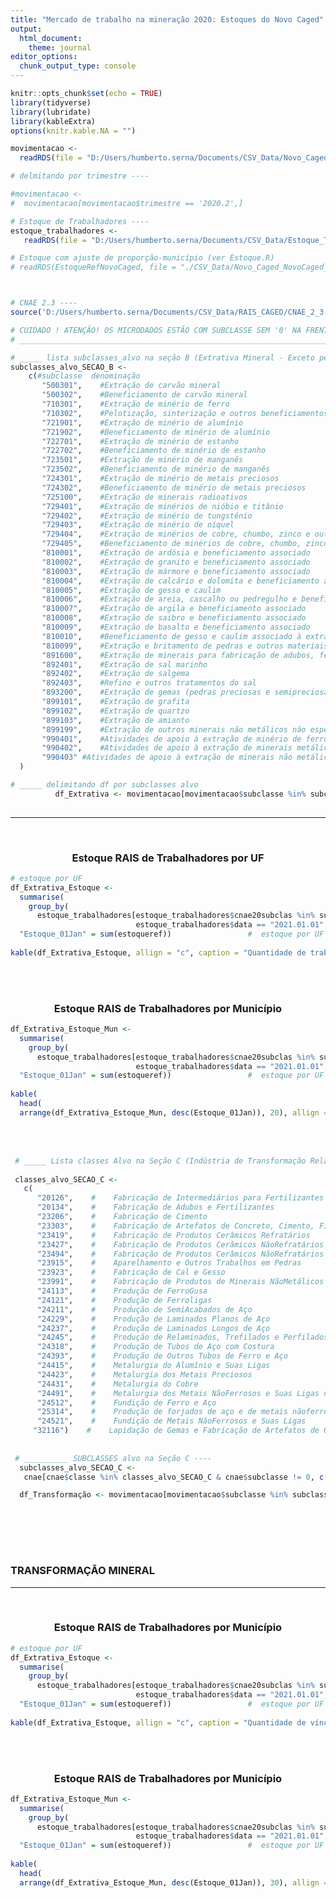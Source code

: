 ---
title: "Mercado de trabalho na mineração 2020: Estoques do Novo Caged"
output: 
  html_document: 
    theme: journal
editor_options: 
  chunk_output_type: console
---

```{r setup, include=FALSE}
knitr::opts_chunk$set(echo = TRUE)
library(tidyverse)
library(lubridate)
library(kableExtra)
options(knitr.kable.NA = "")
```

```{r carregamento, include=FALSE}

movimentacao <- 
  readRDS(file = "D:/Users/humberto.serna/Documents/CSV_Data/Novo_Caged_microdados_2021_movimentacao_secoes_CNAE23_B_C.RDATA")

# delmitando por trimestre ----

#movimentacao <- 
#  movimentacao[movimentacao$trimestre == '2020.2',]

# Estoque de Trabalhadores ----
estoque_trabalhadores <- 
   readRDS(file = "D:/Users/humberto.serna/Documents/CSV_Data/Estoque_Trabalhadores_NovoCaged_Completo.RDATA")

# Estoque com ajuste de proporção-município (ver Estoque.R)
# readRDS(EstoqueRefNovoCaged, file = "./CSV_Data/Novo_Caged_NovoCaged_2020_2021_secoes_CNAE23_B_C_Municipio_Ajustado.RDATA")



# CNAE 2.3 ----
source('D:/Users/humberto.serna/Documents/CSV_Data/RAIS_CAGED/CNAE_2_3.R')

# CUIDADO ! ATENÇÃO! OS MICRODADOS ESTÃO COM SUBCLASSE SEM '0' NA FRENTE. HÁ SUBCLASSES COM 7 E OUTRAS COM 6 DÍGITOS....
# ______________________________________________________________________________________________----
```

```{r EXTRATIVA MINERAL: subclasses alvo, include=FALSE}

# _____ lista subclasses_alvo na seção B (Extrativa Mineral - Exceto petróleo & Gás) ----
subclasses_alvo_SECAO_B <-                    
    c(#subclasse  denominação
       "500301",	#Extração de carvão mineral
       "500302",	#Beneficiamento de carvão mineral
       "710301",	#Extração de minério de ferro
       "710302",	#Pelotização, sinterização e outros beneficiamentos de minério de ferro
       "721901",	#Extração de minério de alumínio
       "721902",	#Beneficiamento de minério de alumínio
       "722701",	#Extração de minério de estanho
       "722702",	#Beneficiamento de minério de estanho
       "723501",	#Extração de minério de manganês
       "723502",	#Beneficiamento de minério de manganês
       "724301",	#Extração de minério de metais preciosos
       "724302",	#Beneficiamento de minério de metais preciosos
       "725100",	#Extração de minerais radioativos
       "729401",	#Extração de minérios de nióbio e titânio
       "729402",	#Extração de minério de tungstênio
       "729403",	#Extração de minério de níquel
       "729404",	#Extração de minérios de cobre, chumbo, zinco e outros minerais metálicos não ferrosos não especificados anteriormente
       "729405",	#Beneficiamento de minérios de cobre, chumbo, zinco e outros minerais metálicos não ferrosos não especificados anteriormente
       "810001",	#Extração de ardósia e beneficiamento associado
       "810002",	#Extração de granito e beneficiamento associado
       "810003",	#Extração de mármore e beneficiamento associado
       "810004",	#Extração de calcário e dolomita e beneficiamento associado
       "810005",	#Extração de gesso e caulim
       "810006",	#Extração de areia, cascalho ou pedregulho e beneficiamento associado
       "810007",	#Extração de argila e beneficiamento associado
       "810008",	#Extração de saibro e beneficiamento associado
       "810009",	#Extração de basalto e beneficiamento associado
       "810010",	#Beneficiamento de gesso e caulim associado à extração
       "810099",	#Extração e britamento de pedras e outros materiais para construção e beneficiamento associado
       "891600",	#Extração de minerais para fabricação de adubos, fertilizantes e outros produtos químicos
       "892401",	#Extração de sal marinho
       "892402",	#Extração de salgema
       "892403",	#Refino e outros tratamentos do sal
       "893200",	#Extração de gemas (pedras preciosas e semipreciosas)
       "899101",	#Extração de grafita
       "899102",	#Extração de quartzo
       "899103",	#Extração de amianto
       "899199",	#Extração de outros minerais não metálicos não especificados anteriormente
       "990401",	#Atividades de apoio à extração de minério de ferro
       "990402",	#Atividades de apoio à extração de minerais metálicos não ferrosos
       "990403"	#Atividades de apoio à extração de minerais não metálicos
  )

# _____ delimitando df por subclasses alvo
          df_Extrativa <- movimentacao[movimentacao$subclasse %in% subclasses_alvo_SECAO_B, ]
    
```

***

<br>
<div style="text-align:center">

### Estoque RAIS de Trabalhadores por UF

</div>

```{r Extrativa_Variacao_Estoque_UF, echo=FALSE, message=FALSE}

# estoque por UF 
df_Extrativa_Estoque <- 
  summarise(
    group_by(
      estoque_trabalhadores[estoque_trabalhadores$cnae20subclas %in% subclasses_alvo_SECAO_B & 
                            estoque_trabalhadores$data == "2021.01.01",], UF_sigla),
  "Estoque_01Jan" = sum(estoqueref))                 #  estoque por UF em 1/jul/2020
  
kable(df_Extrativa_Estoque, allign = "c", caption = "Quantidade de trabalhadores por UF") %>% kable_styling(bootstrap_options = "striped", full_width = FALSE)

```

<br><br>



<div style="text-align:center">

### Estoque RAIS de Trabalhadores por Município

</div>

```{r Extrativa_Variacao_Estoque_Mun, echo=FALSE, message=FALSE}

df_Extrativa_Estoque_Mun <- 
  summarise(
    group_by(
      estoque_trabalhadores[estoque_trabalhadores$cnae20subclas %in% subclasses_alvo_SECAO_B & 
                            estoque_trabalhadores$data == "2021.01.01",], Município),
  "Estoque_01Jan" = sum(estoqueref))                 #  estoque por UF em 1/jul/2020
  
kable(
  head(
  arrange(df_Extrativa_Estoque_Mun, desc(Estoque_01Jan)), 20), allign = "c", caption = "Vínculos trabalhistas na Extrativa Mineral por Município") %>% kable_styling(bootstrap_options = "striped", full_width = FALSE)

```

<br><br>


```{r INDÚSTRIA DE TRANSFORMAÇÃO (MINERAL): subclasses alvo, include=FALSE}

 # _____ Lista classes Alvo na Seção C (Indústria de Transformação Relacionada não associada/consecutiva à mineração) ----
 
 classes_alvo_SECAO_C <- 
   c(
      "20126",	  #    Fabricação de Intermediários para Fertilizantes 
      "20134",    #    Fabricação de Adubos e Fertilizantes 
      "23206",    #    Fabricação de Cimento 
      "23303",    #    Fabricação de Artefatos de Concreto, Cimento, Fibrocimento, Gesso e Materiais Semelhantes 
      "23419",    #    Fabricação de Produtos Cerâmicos Refratários 
      "23427",    #    Fabricação de Produtos Cerâmicos NãoRefratários para Uso Estrutural na Construção 
      "23494",    #    Fabricação de Produtos Cerâmicos NãoRefratários não Especificados Anteriormente 
      "23915",    #    Aparelhamento e Outros Trabalhos em Pedras 
      "23923",    #    Fabricação de Cal e Gesso 
      "23991",    #    Fabricação de Produtos de Minerais NãoMetálicos não Especificados Anteriormente 
      "24113",    #    Produção de FerroGusa 
      "24121",    #    Produção de Ferroligas 
      "24211",    #    Produção de SemiAcabados de Aço 
      "24229",    #    Produção de Laminados Planos de Aço 
      "24237",    #    Produção de Laminados Longos de Aço 
      "24245",    #    Produção de Relaminados, Trefilados e Perfilados de Aço 
      "24318",    #    Produção de Tubos de Aço com Costura 
      "24393",    #    Produção de Outros Tubos de Ferro e Aço 
      "24415",    #    Metalurgia do Alumínio e Suas Ligas 
      "24423",    #    Metalurgia dos Metais Preciosos 
      "24431",    #    Metalurgia do Cobre 
      "24491",    #    Metalurgia dos Metais NãoFerrosos e Suas Ligas não Especificados Anteriormente 
      "24512",    #    Fundição de Ferro e Aço 
      "25314",    #    Produção de forjados de aço e de metais nãoferrosos e suas ligas 
      "24521",    #    Fundição de Metais NãoFerrosos e Suas Ligas 
     "32116")    #    Lapidação de Gemas e Fabricação de Artefatos de Ourivesaria e Joalheria 
 
 
 # __________ SUBCLASSES alvo na Seção C ----
  subclasses_alvo_SECAO_C <- 
   cnae[cnae$classe %in% classes_alvo_SECAO_C & cnae$subclasse != 0, c("subclasse")]

  df_Transformação <- movimentacao[movimentacao$subclasse %in% subclasses_alvo_SECAO_C, ]
  
```

<br><br><br>

### TRANSFORMAÇÃO MINERAL 

***

<br>
<div style="text-align:center">

### Estoque RAIS de Trabalhadores por Município

</div>

```{r Transformação_Variacao_Estoque_UF, echo=FALSE, message=FALSE}

# estoque por UF 
df_Extrativa_Estoque <- 
  summarise(
    group_by(
      estoque_trabalhadores[estoque_trabalhadores$cnae20subclas %in% subclasses_alvo_SECAO_C & 
                            estoque_trabalhadores$data == "2021.01.01",], UF_sigla),
  "Estoque_01Jan" = sum(estoqueref))                 #  estoque por UF em 1/jul/2020
  
kable(df_Extrativa_Estoque, allign = "c", caption = "Quantidade de vínculos trabalhistas na Transformação Mineral por UF") %>% kable_styling(bootstrap_options = "striped", full_width = FALSE)

```

<br><br>



<div style="text-align:center">

### Estoque RAIS de Trabalhadores por Município

</div>

```{r Transformação_Variacao_Estoque_Mun, echo=FALSE, message=FALSE}

df_Extrativa_Estoque_Mun <- 
  summarise(
    group_by(
      estoque_trabalhadores[estoque_trabalhadores$cnae20subclas %in% subclasses_alvo_SECAO_C & 
                            estoque_trabalhadores$data == "2021.01.01",], Município),
  "Estoque_01Jan" = sum(estoqueref))                 #  estoque por UF em 1/jul/2020
  
kable(
  head(
  arrange(df_Extrativa_Estoque_Mun, desc(Estoque_01Jan)), 30), allign = "c", caption = "Quantidade vínculos trabalhistas na Transformação Mineral por Município") %>% kable_styling(bootstrap_options = "striped", full_width = FALSE)

```

<br><br>



